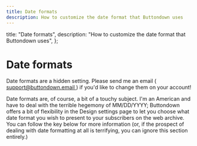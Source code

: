 ```yaml
---
title: Date formats
description: How to customize the date format that Buttondown uses
---
```



  title: "Date formats",
  description: "How to customize the date format that Buttondown uses",
};

# Date formats

<Notice variant="info">
  Date formats are a hidden setting. Please send me an email (
  <a href="mailto:support@buttondown.email" className="text-inherit underline">
    support@buttondown.email
  </a>
  ) if you'd like to change them on your account!
</Notice>

Date formats are, of course, a bit of a touchy subject. I'm an American and have to deal with the terrible hegemony of MM/DD/YYYY;
Buttondown offers a bit of flexibility in the Design settings page to let you choose what date format you wish to present to your
subscribers on the web archive. You can follow the key below for more information (or, if the prospect of dealing with date formatting at all
is terrifying, you can ignore this section entirely.)

<Table
  columns={[
    {
      title: "Input",
      key: "input",
    },
    {
      title: "Example",
      key: "example",
    },
    {
      title: "Description",
      key: "description",
    },
  ]}
  content={[
    {
      input: "YYYY",
      example: 2014,
      description: "4 or 2 digit year",
    },
    {
      input: "YY",
      example: 14,
      description: "2 digit year",
    },
    {
      input: "Y",
      example: -25,
      description: "Year with any number of digits and sign",
    },
    {
      input: "Q",
      example: "1..4",
      description: "Quarter of year. Sets month to first month in quarter.",
    },
    {
      input: "M MM",
      example: "1..12",
      description: "Month number",
    },
    {
      input: "MMM MMMM",
      example: "Jan..December",
      description: "Month name in locale",
    },
    {
      input: "D DD",
      example: "1..31",
      description: "Day of month",
    },
    {
      input: "Do",
      example: "1st..31st",
      description: "Day of month with ordinal",
    },
    {
      input: "DDD DDDD",
      example: "1..365",
      description: "Day of year",
    },
    {
      input: "X",
      example: "1410715640.579",
      description: "Unix timestamp",
    },
    {
      input: "x",
      example: "1410715640579",
      description: "Unix ms timestamp",
    },
    {
      input: "H HH",
      example: "0..23",
      description: "Hours (24 hour time)",
    },
    {
      input: "h hh",
      example: "1..12",
      description: "Hours (12 hour time)",
    },
    {
      input: "k kk",
      example: "1..24",
      description: "Hours (24 hour time with 1-index)",
    },
    {
      input: "a A",
      example: "am pm",
      description: "Post or ante meridiem",
    },
    {
      input: "m mm",
      example: "0..59",
      description: "minutes",
    },
    {
      input: "s ss",
      example: "0..59",
      description: "seconds",
    },
    {
      input: "S SS SSS",
      example: "0..999",
      description: "fractional seconds",
    },
    {
      input: "Z ZZ",
      example: "+12:00",
      description: "UTC Offset",
    },
  ]}
/>
